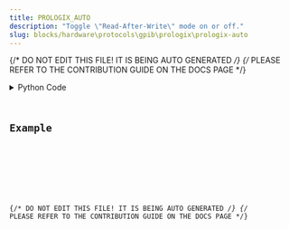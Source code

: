 ```yaml
---
title: PROLOGIX_AUTO
description: "Toggle \"Read-After-Write\" mode on or off."
slug: blocks/hardware\protocols\gpib\prologix\prologix-auto
---
```


{/* DO NOT EDIT THIS FILE! IT IS BEING AUTO GENERATED */}
{/* PLEASE REFER TO THE CONTRIBUTION GUIDE ON THE DOCS PAGE */}


<PythonDocsDisplay docstring={docstring} />
<details>
<summary>Python Code</summary>



<Code code={pythonCode} lang="py" wrap theme="dracula" />

[Find this Flojoy Block on GitHub](https://github.com/flojoy-ai/blocks/blob/main/blocks/HARDWARE\PROTOCOLS\GPIB\PROLOGIX\PROLOGIX_AUTO/PROLOGIX_AUTO.py)

</details>

## Example


<GetHelpWidget />


<AppDisplay app={app} blockName="PROLOGIX_AUTO" client:visible />


<Example />

{/* DO NOT EDIT THIS FILE! IT IS BEING AUTO GENERATED */}
{/* PLEASE REFER TO THE CONTRIBUTION GUIDE ON THE DOCS PAGE */}
